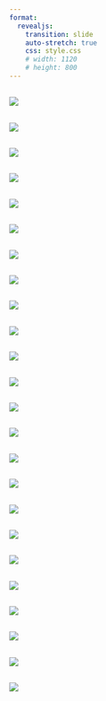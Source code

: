 ```yaml
---
format:
  revealjs:
    transition: slide
    auto-stretch: true
    css: style.css
    # width: 1120
    # height: 800
---
```

##

![](0_Title.jpg)

##

![](0_Title1.jpg)

##

![](1.jpg)

##

![](2.jpg)

##

![](3.jpg)

##

![](4.jpg)

##

![](5.jpg)

##

![](6.jpg)

##

![](7a.jpg)

##

![](7b.jpg)

##

![](8.jpg)

##

![](9.jpg)

##

![](10.jpg)

##

![](11.jpg)

##

![](12.jpg)

##

![](13.jpg)

##

![](14.jpg)

##

![](15.jpg)

##

![](16.jpg)

##

![](17.jpg)

##

![](18.jpg)

##

![](19.jpg)

##

![](20.jpg)

##

![](21.jpg)

